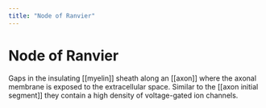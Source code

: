 ```yaml
---
title: "Node of Ranvier"
---
```


# Node of Ranvier

Gaps in the insulating [[myelin]] sheath along an [[axon]] where the axonal membrane is exposed to the extracellular space. Similar to the [[axon initial segment]] they contain a high density of voltage-gated ion channels.